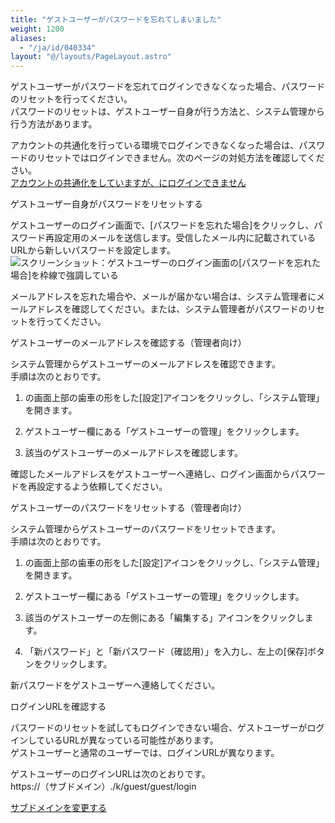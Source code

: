 ```yaml
---
title: "ゲストユーザーがパスワードを忘れてしまいました"
weight: 1200
aliases:
  - "/ja/id/040334"
layout: "@/layouts/PageLayout.astro"
---
```




ゲストユーザーがパスワードを忘れてログインできなくなった場合、パスワードのリセットを行ってください。  
パスワードのリセットは、ゲストユーザー自身が行う方法と、<Kintone />システム管理から行う方法があります。

<Note>

アカウントの共通化を行っている環境でログインできなくなった場合は、パスワードのリセットではログインできません。次のページの対処方法を確認してください。  
[アカウントの共通化をしていますが、<Kintone />にログインできません](/k/ja/id/040345.html)

</Note>

<Heading id="guest_forgot_password_10">ゲストユーザー自身がパスワードをリセットする</Heading>

ゲストユーザーのログイン画面で、[パスワードを忘れた場合]をクリックし、パスワード再設定用のメールを送信します。受信したメール内に記載されているURLから新しいパスワードを設定します。
<Img src="/k/kintone/img-ja/forgot_password_01.png" alt="スクリーンショット：ゲストユーザーのログイン画面の[パスワードを忘れた場合]を枠線で強調している" />

メールアドレスを忘れた場合や、メールが届かない場合は、<Kintone />システム管理者にメールアドレスを確認してください。または、<Kintone />システム管理者がパスワードのリセットを行ってください。

<Heading level={3} id="guest_forgot_password_1010">ゲストユーザーのメールアドレスを確認する（管理者向け）</Heading>

<Kintone />システム管理からゲストユーザーのメールアドレスを確認できます。  
手順は次のとおりです。

1. <Kintone />の画面上部の歯車の形をした[設定]アイコンをクリックし、「<Kintone />システム管理」を開きます。

1. ゲストユーザー欄にある「ゲストユーザーの管理」をクリックします。

1. 該当のゲストユーザーのメールアドレスを確認します。

確認したメールアドレスをゲストユーザーへ連絡し、ログイン画面からパスワードを再設定するよう依頼してください。

<Heading id="guest_forgot_password_20">ゲストユーザーのパスワードをリセットする（管理者向け）</Heading>

<Kintone />システム管理からゲストユーザーのパスワードをリセットできます。  
手順は次のとおりです。

1. <Kintone />の画面上部の歯車の形をした[設定]アイコンをクリックし、「<Kintone />システム管理」を開きます。

1. ゲストユーザー欄にある「ゲストユーザーの管理」をクリックします。

1. 該当のゲストユーザーの左側にある「編集する」アイコンをクリックします。

1. 「新パスワード」と「新パスワード（確認用）」を入力し、左上の[保存]ボタンをクリックします。

新パスワードをゲストユーザーへ連絡してください。

<Heading id="guest_forgot_password_30">ログインURLを確認する</Heading>

パスワードのリセットを試してもログインできない場合、ゲストユーザーがログインしているURLが異なっている可能性があります。  
ゲストユーザーと通常のユーザーでは、ログインURLが異なります。

ゲストユーザーのログインURLは次のとおりです。  
https://（サブドメイン）.<CybozuCom />/k/guest/guest/login

<Reference>

[サブドメインを変更する](/general/ja/id/02076.html)

</Reference>
